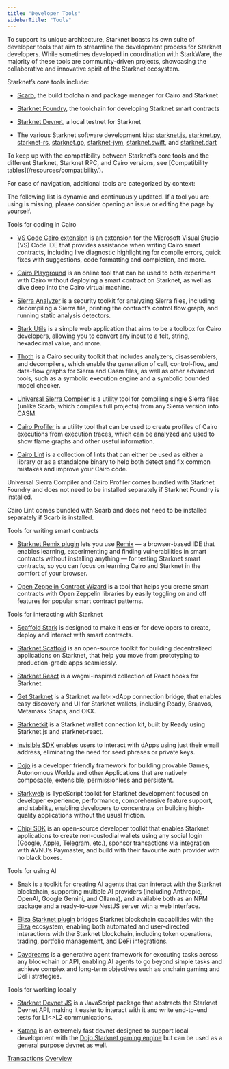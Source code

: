 ```yaml
---
title: "Developer Tools"
sidebarTitle: "Tools"
---
```


To support its unique architecture, Starknet boasts its own suite of developer tools that aim to streamline the development process for Starknet developers. While sometimes developed in coordination with StarkWare, the majority of these tools are community-driven projects, showcasing the collaborative and innovative spirit of the Starknet ecosystem.

Starknet’s core tools include:

* [Scarb](https://docs.swmansion.com/scarb/), the build toolchain and package manager for Cairo and Starknet

* [Starknet Foundry](https://foundry-rs.github.io/starknet-foundry/), the toolchain for developing Starknet smart contracts

* [Starknet Devnet](https://0xspaceshard.github.io/starknet-devnet/), a local testnet for Starknet

* The various Starknet software development kits: [starknet.js](https://starknetjs.com/), [starknet.py](https://starknetpy.readthedocs.io/en/latest/), [starknet-rs](https://github.com/xJonathanLEI/starknet-rs?tab=readme-ov-file#starknet-rs), [starknet.go](https://pkg.go.dev/github.com/NethermindEth/starknet.go#section-readme), [starknet-jvm](https://github.com/software-mansion/starknet-jvm?tab=readme-ov-file#-starknet-jvm-), [starknet.swift](https://github.com/software-mansion/starknet.swift?tab=readme-ov-file#starknetswift), and [starknet.dart](https://starknetdart.dev/)

<Tip>
  To keep up with the compatibility between Starknet’s core tools and the different Starknet, Starknet RPC, and Cairo versions, see [Compatibility tables](/resources/compatibility/).
</Tip>

For ease of navigation, additional tools are categorized by context:

<Warning>
  The following list is dynamic and continuously updated. If a tool you are using is missing, please consider opening an issue or editing the page by yourself.
</Warning>

Tools for coding in Cairo

* [VS Code Cairo extension](https://marketplace.visualstudio.com/items?itemName=starkware.cairo1) is an extension for the Microsoft Visual Studio (VS) Code IDE that provides assistance when writing Cairo smart contracts, including live diagnostic highlighting for compile errors, quick fixes with suggestions, code formatting and completion, and more.

* [Cairo Playground](https://www.cairo-lang.org/cairovm/) is an online tool that can be used to both experiment with Cairo without deploying a smart contract on Starknet, as well as dive deep into the Cairo virtual machine.

* [Sierra Analyzer](https://github.com/FuzzingLabs/sierra-analyzer) is a security toolkit for analyzing Sierra files, including decompiling a Sierra file, printing the contract’s control flow graph, and running static analysis detectors.

* [Stark Utils](https://www.stark-utils.xyz/converter) is a simple web application that aims to be a toolbox for Cairo developers, allowing you to convert any input to a felt, string, hexadecimal value, and more.

* [Thoth](https://github.com/FuzzingLabs/thoth) is a Cairo security toolkit that includes analyzers, disassemblers, and decompilers, which enable the generation of call, control-flow, and data-flow graphs for Sierra and Casm files, as well as other advanced tools, such as a symbolic execution engine and a symbolic bounded model checker.

* [Universal Sierra Compiler](https://github.com/software-mansion/universal-sierra-compiler) is a utility tool for compiling single Sierra files (unlike Scarb, which compiles full projects) from any Sierra version into CASM.

* [Cairo Profiler](https://github.com/software-mansion/cairo-profiler) is a utility tool that can be used to create profiles of Cairo executions from execution traces, which can be analyzed and used to show flame graphs and other useful information.

* [Cairo Lint](https://github.com/software-mansion/cairo-lint) is a collection of lints that can either be used as either a library or as a standalone binary to help both detect and fix common mistakes and improve your Cairo code.

<Note>
  Universal Sierra Compiler and Cairo Profiler comes bundled with Starknet Foundry and does not need to be installed separately if Starknet Foundry is installed.
  
  Cairo Lint comes bundled with Scarb and does not need to be installed separately if Scarb is installed.
</Note>

Tools for writing smart contracts

* [Starknet Remix plugin](https://github.com/NethermindEth/starknet-remix-plugin) lets you use [Remix](https://remix-project.org) — a browser-based IDE that enables learning, experimenting and finding vulnerabilities in smart contracts without installing anything — for testing Starknet smart contracts, so you can focus on learning Cairo and Starknet in the comfort of your browser.

* [Open Zeppelin Contract Wizard](https://wizard.openzeppelin.com/cairo) is a tool that helps you create smart contracts with Open Zeppelin libraries by easily toggling on and off features for popular smart contract patterns.

Tools for interacting with Starknet

* [Scaffold Stark](https://scaffoldstark.com/) is designed to make it easier for developers to create, deploy and interact with smart contracts.

* [Starknet Scaffold](https://www.starknetscaffold.xyz/) is an open-source toolkit for building decentralized applications on Starknet, that help you move from prototyping to production-grade apps seamlessly.

* [Starknet React](https://github.com/apibara/starknet-react) is a wagmi-inspired collection of React hooks for Starknet.

* [Get Starknet](https://github.com/starknet-io/get-starknet) is a Starknet wallet\<>dApp connection bridge, that enables easy discovery and UI for Starknet wallets, including Ready, Braavos, Metamask Snaps, and OKX.

* [Starknetkit](https://www.starknetkit.com/) is a Starknet wallet connection kit, built by Ready using Starknet.js and starknet-react.

* [Invisible SDK](https://docs.ready.xyz/tools/invisible-sdk) enables users to interact with dApps using just their email address, eliminating the need for seed phrases or private keys.

* [Dojo](https://www.dojoengine.org/) is a developer friendly framework for building provable Games, Autonomous Worlds and other Applications that are natively composable, extensible, permissionless and persistent.

* [Starkweb](https://www.starkweb.xyz/) is TypeScript toolkit for Starknet development focused on developer experience, performance, comprehensive feature support, and stability, enabling developers to concentrate on building high-quality applications without the usual friction.

* [Chipi SDK](https://sdk.chipipay.com/introduction) is an open-source developer toolkit that enables Starknet applications to create non-custodial wallets using any social login (Google, Apple, Telegram, etc.), sponsor transactions via integration with AVNU’s Paymaster, and build with their favourite auth provider with no black boxes.

Tools for using AI

* [Snak](https://www.starkagent.ai/) is a toolkit for creating AI agents that can interact with the Starknet blockchain, supporting multiple AI providers (including Anthropic, OpenAI, Google Gemini, and Ollama), and available both as an NPM package and a ready-to-use NestJS server with a web interface.

* [Eliza Starknet plugin](https://www.npmjs.com/package/@elizaos/plugin-starknet) bridges Starknet blockchain capabilities with the [Eliza](https://github.com/elizaOS/eliza/tree/main) ecosystem, enabling both automated and user-directed interactions with the Starknet blockchain, including token operations, trading, portfolio management, and DeFi integrations.

* [Daydreams](https://docs.dreams.fun/) is a generative agent framework for executing tasks across any blockchain or API, enabling AI agents to go beyond simple tasks and achieve complex and long-term objectives such as onchain gaming and DeFi strategies.

Tools for working locally

* [Starknet Devnet JS](https://github.com/0xSpaceShard/starknet-devnet-js) is a JavaScript package that abstracts the Starknet Devnet API, making it easier to interact with it and write end-to-end tests for L1\<>L2 communications.

* [Katana](https://book.dojoengine.org/toolchain/katana) is an extremely fast devnet designed to support local development with the [Dojo Starknet gaming engine](https://github.com/dojoengine/dojo) but can be used as a general purpose devnet as well.

[Transactions](/architecture/transactions/) [Overview](/ecosystem/overview/)
